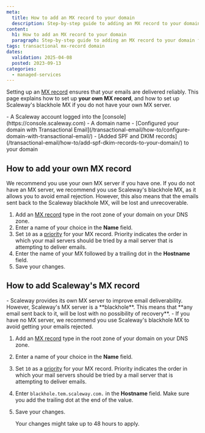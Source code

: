 ```yaml
---
meta:
  title: How to add an MX record to your domain
  description: Step-by-step guide to adding an MX record to your domain for email routing.
content:
  h1: How to add an MX record to your domain
  paragraph: Step-by-step guide to adding an MX record to your domain for email routing.
tags: transactional mx-record domain
dates:
  validation: 2025-04-08
  posted: 2023-09-13
categories:
  - managed-services
---
```


Setting up an [MX record](/transactional-email/concepts/#mx-record) ensures that your emails are delivered reliably. This page explains how to set up **your own MX record**, and how to set up Scaleway's blackhole MX if you do not have your own MX server.

<Macro id="requirements" />
 - A Scaleway account logged into the [console](https://console.scaleway.com)
 - A domain name
 - [Configured your domain with Transactional Email](/transactional-email/how-to/configure-domain-with-transactional-email/)
 - [Added SPF and DKIM records](/transactional-email/how-to/add-spf-dkim-records-to-your-domain/) to your domain

## How to add your own MX record

<Message type="important">
  We recommend you use your own MX server if you have one. If you do not have an MX server, we recommend you use Scaleway's blackhole MX, as it allows you to avoid email rejection. However, this also means that the emails sent back to the Scaleway blackhole MX, will be lost and unrecoverable.
</Message>

1. Add an [MX record](/transactional-email/concepts/#mx-record) type in the root zone of your domain on your DNS zone.
2. Enter a name of your choice in the **Name** field.
3. Set `10` as a [priority](/transactional-email/concepts/#priority) for your MX record.
    <Message type="note">
     Priority indicates the order in which your mail servers should be tried by a mail server that is attempting to deliver emails.
    </Message>
4. Enter the name of your MX followed by a trailing dot in the **Hostname** field.
5. Save your changes.

## How to add Scaleway's MX record

<Message type="important">
  - Scaleway provides its own MX server to improve email deliverability. <br /> However, Scaleway's MX server is a **blackhole**. This means that **any email sent back to it, will be lost with no possibility of recovery**.
  - If you have no MX server, we recommend you use Scaleway's blackhole MX to avoid getting your emails rejected.
</Message>

1. Add an [MX record](/transactional-email/concepts/#mx-record) type in the root zone of your domain on your DNS zone.
2. Enter a name of your choice in the **Name** field.
3. Set `10` as a [priority](/transactional-email/concepts/#priority) for your MX record.
    <Message type="note">
     Priority indicates the order in which your mail servers should be tried by a mail server that is attempting to deliver emails.
    </Message>
4. Enter `blackhole.tem.scaleway.com.` in the **Hostname** field. Make sure you add the trailing dot at the end of the value.
5. Save your changes.

    <Message type="important">
    Your changes might take up to 48 hours to apply.
    </Message>


